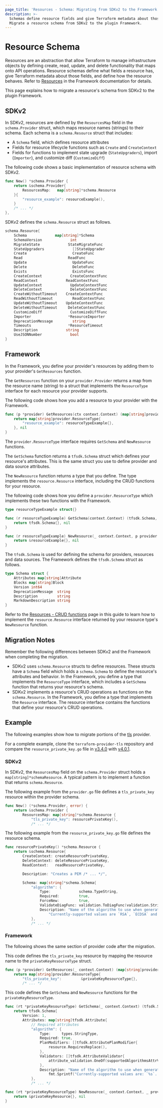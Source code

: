 ```yaml
---
page_title: 'Resources - Schema: Migrating from SDKv2 to the Framework'
description: >-
  Schemas define resource fields and give Terraform metadata about those fields.
  Migrate a resource schema from SDKv2 to the plugin Framework.
---
```


# Resource Schema

Resources are an abstraction that allow Terraform to manage infrastructure objects by defining create, read, update,
and delete functionality that maps onto API operations. Resource schemas define what fields a resource has, give
Terraform metadata about those fields, and define how the resource behaves. Refer to
[Resources](/plugin/framework/resources) in the Framework documentation for details.

This page explains how to migrate a resource's schema from SDKv2 to the plugin Framework.

## SDKv2
In SDKv2, resources are defined by the `ResourcesMap` field in the `schema.Provider` struct, which maps resource names
(strings) to their schema. Each schema is a `schema.Resource` struct that includes:

- A `Schema` field, which defines resource attributes
- Fields for resource lifecycle functions such as `Create` and `CreateContext`
- Fields for functions to implement state upgrade (`StateUpgraders`), import (`Importer`), and customize diff
(`CustomizeDiff`)

The following code shows a basic implementation of resource schema with SDKv2.

```go
func New() *schema.Provider {
    return &schema.Provider{
        ResourcesMap:   map[string]*schema.Resource
    }{
        "resource_example": resourceExample(),
    }
    /* ... */
},
```

SDKv2 defines the `schema.Resource` struct as follows.

```go
schema.Resource{
    Schema             map[string]*Schema
    SchemaVersion             int
    MigrateState             StateMigrateFunc
    StateUpgraders             []StateUpgrader
    Create                     CreateFunc
    Read                     ReadFunc
    Update                     UpdateFunc
    Delete                     DeleteFunc
    Exists                     ExistsFunc
    CreateContext             CreateContextFunc
    ReadContext             ReadContextFunc
    UpdateContext             UpdateContextFunc
    DeleteContext             DeleteContextFunc
    CreateWithoutTimeout    CreateContextFunc
    ReadWithoutTimeout         ReadContextFunc
    UpdateWithoutTimeout    UpdateContextFunc
    DeleteWithoutTimeout     DeleteContextFunc
    CustomizeDiff             CustomizeDiffFunc
    Importer                 *ResourceImporter
    DeprecationMessage         string
    Timeouts                 *ResourceTimeout
    Description             string
    UseJSONNumber             bool
}
```

## Framework

In the Framework, you define your provider's resources by adding them to your provider's `GetResources` function.

The `GetResources` function on your `provider.Provider` returns a map from the resource name (string) to a struct that
implements the `ResourceType` interface for each resource your provider supports.

The following code shows how you add a resource to your provider with the Framework.

```go
func (p *provider) GetResources(ctx context.Context) (map[string]provider.ResourceType, diag.Diagnostics) {
    return map[string]provider.ResourceType{
        "resource_example": resourceTypeExample{},
    }, nil
}
```

The `provider.ResourceType` interface requires `GetSchema` and `NewResource` functions.

The `GetSchema` function returns a `tfsdk.Schema` struct which defines your resource's attributes. This is the same
struct you use to define provider and data source attributes.

The `NewResource` function returns a type that you define. The type implements the `resource.Resource` interface,
including the CRUD functions for your resource.

The following code shows how you define a `provider.ResourceType` which implements these two functions with the
Framework.

```go
type resourceTypeExample struct{}

func (r resourceTypeExample) GetSchema(context.Context) (tfsdk.Schema, diag.Diagnostics) {
    return tfsdk.Schema{}, nil
}

func (r resourceTypeExample) NewResource(_ context.Context, p provider.Provider) (resource.Resource, diag.Diagnostics) {
    return &resourceExample{}, nil
}
```

The `tfsdk.Schema` is used for defining the schema for providers, resources and data sources. The Framework defines the
`tfsdk.Schema` struct as follows.

```go
type Schema struct {
    Attributes map[string]Attribute
    Blocks map[string]Block
    Version int64
    DeprecationMessage  string
    Description         string
    MarkdownDescription string
}
```

Refer to the [Resources - CRUD functions](/plugin/framework/migrating/resources/crud) page in this guide to learn how to
implement the `resource.Resource` interface returned by your resource type's `NewResource` function.

## Migration Notes

Remember the following differences between SDKv2 and the Framework when completing the migration.

- SDKv2 uses `schema.Resource` structs to define resources. These structs have a `Schema` field which holds a
`schema.Schema` to define the resource's attributes and behavior. In the Framework, you define a type that implements
the `ResourceType` interface, which includes a `GetSchema` function that returns your resource's schema.
- SDKv2 implements a resource's CRUD operations as functions on the `schema.Resource`. In the Framework, you define a
type that implements the `Resource` interface. The resource interface contains the functions that define your resource's
CRUD operations.

## Example

The following examples show how to migrate portions of the
[tls](https://github.com/hashicorp/terraform-provider-tls) provider.

For a complete example,
clone the `terraform-provider-tls` repository and compare the `resource_private_key.go` file in
[v3.4.0](https://github.com/hashicorp/terraform-provider-tls/blob/v3.4.0/internal/provider/resource_private_key.go) with
[v4.0.1](https://github.com/hashicorp/terraform-provider-tls/blob/v4.0.1/internal/provider/resource_private_key.go).

### SDKv2

In SDKv2, the `ResourcesMap` field on the `schema.Provider` struct holds a `map[string]*schemaResource`. A typical
pattern is to implement a function that returns `schema.Resource`.

The following example from the `provider.go` file defines a `tls_private_key` resource within the provider schema.

```go
func New() (*schema.Provider, error) {
    return &schema.Provider {
        ResourcesMap: map[string]*schema.Resource {
            "tls_private_key": resourcePrivateKey(),
            /* ... */
```

The following example from the `resource_private_key.go` file defines the resource schema.

```go
func resourcePrivateKey() *schema.Resource {
    return &schema.Resource{
        CreateContext: createResourcePrivateKey,
        DeleteContext: deleteResourcePrivateKey,
        ReadContext:   readResourcePrivateKey,

        Description: "Creates a PEM /* ... */",

        Schema: map[string]*schema.Schema{
            "algorithm": {
                Type:             schema.TypeString,
                Required:         true,
                ForceNew:         true,
                ValidateDiagFunc: validation.ToDiagFunc(validation.StringInSlice(SupportedAlgorithmsStr(), false)),
                Description: "Name of the algorithm to use when generating the private key. " +
                    "Currently-supported values are `RSA`, `ECDSA` and `ED25519`.",
            },
            /* ... */
```

### Framework

The following shows the same section of provider code after the migration.

This code defines the `tls_private_key` resource by mapping the resource name to the `privateKeyResourceType` struct.

```go
func (p *provider) GetResources(_ context.Context) (map[string]provider.ResourceType, diag.Diagnostics) {
    return map[string]provider.ResourceType{
        "tls_private_key":         &privateKeyResourceType{},
        /* ... */
```

This code defines the `GetSchema` and `NewResource` functions for the `privateKeyResourceType`.

```go
func (rt *privateKeyResourceType) GetSchema(_ context.Context) (tfsdk.Schema, diag.Diagnostics) {
    return tfsdk.Schema{
        Version: 1,
        Attributes: map[string]tfsdk.Attribute{
            // Required attributes
            "algorithm": {
                Type:     types.StringType,
                Required: true,
                PlanModifiers: []tfsdk.AttributePlanModifier{
                    resource.RequiresReplace(),
                },
                Validators: []tfsdk.AttributeValidator{
                    attribute_validation.OneOf(supportedAlgorithmsAttrValue()...),
                },
                Description: "Name of the algorithm to use when generating the private key. " +
                    fmt.Sprintf("Currently-supported values are: `%s`. ", strings.Join(supportedAlgorithmsStr(), "`, `")),
            },
            /* ... */

func (rt *privateKeyResourceType) NewResource(_ context.Context, _ provider.Provider) (resource.Resource, diag.Diagnostics) {
    return &privateKeyResource{}, nil
}
```
